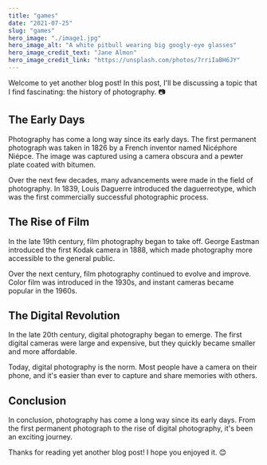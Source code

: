 ```yaml
---
title: "games"
date: "2021-07-25"
slug: "games"
hero_image: "./image1.jpg"
hero_image_alt: "A white pitbull wearing big googly-eye glasses"
hero_image_credit_text: "Jane Almon"
hero_image_credit_link: "https://unsplash.com/photos/7rriIaBH6JY"
---
```


Welcome to yet another blog post! In this post, I'll be discussing a topic that I find fascinating: the history of photography. 📷

## The Early Days

Photography has come a long way since its early days. The first permanent photograph was taken in 1826 by a French inventor named Nicéphore Niépce. The image was captured using a camera obscura and a pewter plate coated with bitumen.

Over the next few decades, many advancements were made in the field of photography. In 1839, Louis Daguerre introduced the daguerreotype, which was the first commercially successful photographic process.

## The Rise of Film

In the late 19th century, film photography began to take off. George Eastman introduced the first Kodak camera in 1888, which made photography more accessible to the general public.

Over the next century, film photography continued to evolve and improve. Color film was introduced in the 1930s, and instant cameras became popular in the 1960s.

## The Digital Revolution

In the late 20th century, digital photography began to emerge. The first digital cameras were large and expensive, but they quickly became smaller and more affordable.

Today, digital photography is the norm. Most people have a camera on their phone, and it's easier than ever to capture and share memories with others.

## Conclusion

In conclusion, photography has come a long way since its early days. From the first permanent photograph to the rise of digital photography, it's been an exciting journey.

Thanks for reading yet another blog post! I hope you enjoyed it. 😊
